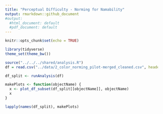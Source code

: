 ```yaml
---
title: "Perceptual Difficulty - Norming for Namability"
output: rmarkdown::github_document
#output:
  #html_document: default
  #pdf_document: default
---
```


```r
knitr::opts_chunk$set(echo = TRUE)
```

```r
library(tidyverse)
theme_set(theme_bw())

source("../../../shared/analysis.R")
df = read.csv("../data/2_color_norming_pilot-merged_cleaned.csv", header = TRUE)

df_split <- runAnalysis(df)

makePlots <- function(objectName) {
  x <- plot_df_subset(df_split[[objectName]], objectName)
  x
}

```

```r

lapply(names(df_split), makePlots)
```

